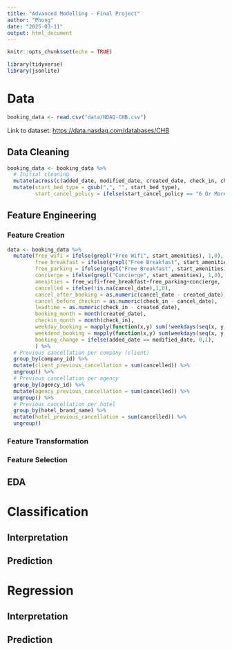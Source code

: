 ```yaml
---
title: "Advanced Modelling - Final Project"
author: "Phong"
date: "2025-03-11"
output: html_document
---
```


```r
knitr::opts_chunk$set(echo = TRUE)
```

```r
library(tidyverse)
library(jsonlite)
```

# Data

```r
booking_data <- read.csv("data/NDAQ-CHB.csv")
```

Link to dataset: <https://data.nasdaq.com/databases/CHB>

## Data Cleaning

```r
booking_data <- booking_data %>% 
  # Initial cleaning
  mutate(across(c(added_date, modified_date, created_date, check_in, check_out, cancel_date), as.Date)) %>% 
  mutate(start_bed_type = gsub(",", "", start_bed_type),
         start_cancel_policy = ifelse(start_cancel_policy == "6 Or More Days Before Checkin", "6 or More Days Before Checkin", start_cancel_policy)) 
```

## Feature Engineering

### Feature Creation

```r
data <- booking_data %>% 
  mutate(free_wifi = ifelse(grepl("Free Wifi", start_amenities), 1,0),
         free_breakfast = ifelse(grepl("Free Breakfast", start_amenities), 1,0),
         free_parking = ifelse(grepl("Free Breakfast", start_amenities), 1,0),
         concierge = ifelse(grepl("Concierge", start_amenities), 1,0),
         amenities = free_wifi+free_breakfast+free_parking+concierge,
         cancelled = ifelse(!is.na(cancel_date),1,0),
         cancel_after_booking = as.numeric(cancel_date - created_date),
         cancel_before_checkin = as.numeric(check_in - cancel_date),
         leadtime = as.numeric(check_in - created_date),
         booking_month = month(created_date),
         checkin_month = month(check_in),
         weekday_booking = mapply(function(x,y) sum(!weekdays(seq(x, y,"days")) %in% c("Saturday", "Sunday")), check_in,check_out),
         weekdend_booking = mapply(function(x,y) sum(weekdays(seq(x, y,"days")) %in% c("Saturday", "Sunday")), check_in,check_out),
         booking_change = ifelse(added_date == modified_date, 0,1),
         ) %>% 
  # Previous cancellation per company (client)
  group_by(company_id) %>% 
  mutate(client_previous_cancellation = sum(cancelled)) %>% 
  ungroup() %>% 
  # Previous cancellation per agency
  group_by(agency_id) %>% 
  mutate(agency_previous_cancellation = sum(cancelled)) %>% 
  ungroup() %>% 
  # Previous cancellation per hotel
  group_by(hotel_brand_name) %>% 
  mutate(hotel_previous_cancellation = sum(cancelled)) %>% 
  ungroup()
```

### Feature Transformation

### Feature Selection

## EDA

# Classification

## Interpretation

## Prediction

# Regression

## Interpretation

## Prediction
